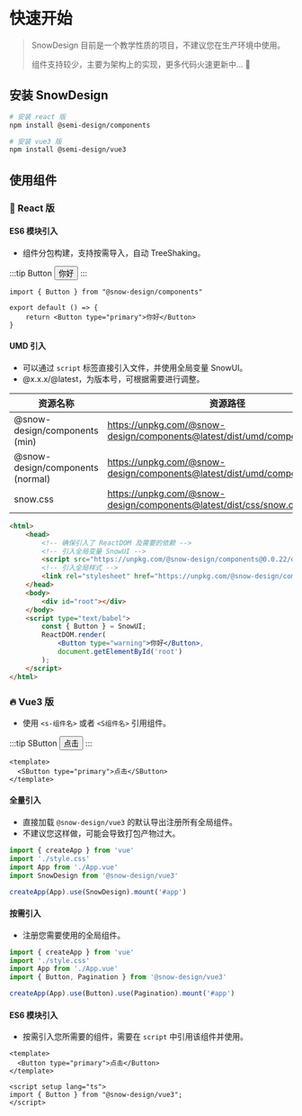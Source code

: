 
# 快速开始

> SnowDesign 目前是一个教学性质的项目，不建议您在生产环境中使用。
>
> 组件支持较少，主要为架构上的实现，更多代码火速更新中... 💪

## 安装 SnowDesign

```bash
# 安装 react 版
npm install @semi-design/components

# 安装 vue3 版
npm install @semi-design/vue3
```

## 使用组件

### 🚀 React 版

#### ES6 模块引入

- 组件分包构建，支持按需导入，自动 TreeShaking。

:::tip Button
<Button type="primary">你好</Button>
:::

```tsx
import { Button } from "@snow-design/components"

export default () => {
    return <Button type="primary">你好</Button>
}
```

#### UMD 引入

- 可以通过 `script` 标签直接引入文件，并使用全局变量 SnowUI。
- @x.x.x/@latest，为版本号，可根据需要进行调整。

| 资源名称                         | 资源路径                                                     |
| -------------------------------- | ------------------------------------------------------------ |
| @snow-design/components (min)    | https://unpkg.com/@snow-design/components@latest/dist/umd/components.js |
| @snow-design/components (normal) | https://unpkg.com/@snow-design/components@latest/dist/umd/components.min.js |
| snow.css                         | https://unpkg.com/@snow-design/components@latest/dist/css/snow.css |

```html
<html>
    <head>
        <!-- 确保引入了 ReactDOM 及需要的依赖 -->
        <!-- 引入全局变量 SnowUI -->
        <script src="https://unpkg.com/@snow-design/components@0.0.22/dist/umd/components.js"></script>
		<!-- 引入全局样式 -->
        <link rel="stylesheet" href="https://unpkg.com/@snow-design/components@0.0.22/dist/css/snow.css">
    </head>
    <body>
        <div id="root"></div>
    </body>
    <script type="text/babel">
        const { Button } = SnowUI;
        ReactDOM.render(
            <Button type="warning">你好</Button>,
            document.getElementById('root')
        );
    </script>
</html>
```

### 🔥 Vue3 版

- 使用 `<s-组件名>` 或者 `<S组件名>` 引用组件。

:::tip SButton
<Button type="primary">点击</Button>
:::

```vue
<template>
  <SButton type="primary">点击</SButton>
</template>
```

#### 全量引入

- 直接加载 `@snow-design/vue3` 的默认导出注册所有全局组件。
- 不建议您这样做，可能会导致打包产物过大。

```ts
import { createApp } from 'vue'
import './style.css'
import App from './App.vue'
import SnowDesign from '@snow-design/vue3'

createApp(App).use(SnowDesign).mount('#app')
```

#### 按需引入

- 注册您需要使用的全局组件。

```ts
import { createApp } from 'vue'
import './style.css'
import App from './App.vue'
import { Button, Pagination } from '@snow-design/vue3'

createApp(App).use(Button).use(Pagination).mount('#app')
```

#### ES6 模块引入

- 按需引入您所需要的组件，需要在 `script` 中引用该组件并使用。

```vue
<template>
  <Button type="primary">点击</Button>
</template>

<script setup lang="ts">
import { Button } from "@snow-design/vue3";
</script>
```
